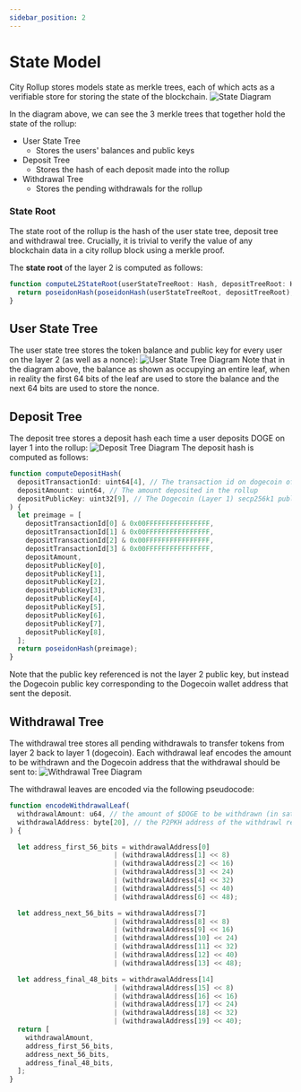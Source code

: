 ```yaml
---
sidebar_position: 2
---
```


# State Model
City Rollup stores models state as merkle trees, each of which acts as a verifiable store for storing the state of the blockchain.
![State Diagram](./img/city-state-tree-alt.png)

In the diagram above, we can see the 3 merkle trees that together hold the state of the rollup:
- User State Tree
  - Stores the users' balances and public keys
- Deposit Tree
  - Stores the hash of each deposit made into the rollup
- Withdrawal Tree
  - Stores the pending withdrawals for the rollup

### State Root
The state root of the rollup is the hash of the user state tree, deposit tree and withdrawal tree. 
Crucially, it is trivial to verify the value of any blockchain data in a city rollup block using a merkle proof.

The **state root** of the layer 2 is computed as follows:
```typescript
function computeL2StateRoot(userStateTreeRoot: Hash, depositTreeRoot: Hash, withdrawalTreeRoot: Hash) : Hash {
  return poseidonHash(poseidonHash(userStateTreeRoot, depositTreeRoot), withdrawalTreeRoot);
}
```


## User State Tree
The user state tree stores the token balance and public key for every user on the layer 2 (as well as a nonce):
![User State Tree Diagram](./img/user-state-tree.png)
Note that in the diagram above, the balance as shown as occupying an entire leaf, when in reality the first 64 bits of the leaf are used to store the balance and the next 64 bits are used to store the nonce.


## Deposit Tree
The deposit tree stores a deposit hash each time a user deposits DOGE on layer 1 into the rollup:
![Deposit Tree Diagram](./img/deposit-tree.png)
The deposit hash is computed as follows:
```typescript
function computeDepositHash(
  depositTransactionId: uint64[4], // The transaction id on dogecoin of the deposit transaction
  depositAmount: uint64, // The amount deposited in the rollup
  depositPublicKey: uint32[9], // The Dogecoin (Layer 1) secp256k1 public key of depositor 
) {
  let preimage = [
    depositTransactionId[0] & 0x00FFFFFFFFFFFFFFFF,
    depositTransactionId[1] & 0x00FFFFFFFFFFFFFFFF,
    depositTransactionId[2] & 0x00FFFFFFFFFFFFFFFF,
    depositTransactionId[3] & 0x00FFFFFFFFFFFFFFFF,
    depositAmount,
    depositPublicKey[0],
    depositPublicKey[1],
    depositPublicKey[2],
    depositPublicKey[3],
    depositPublicKey[4],
    depositPublicKey[5],
    depositPublicKey[6],
    depositPublicKey[7],
    depositPublicKey[8],
  ];
  return poseidonHash(preimage);
}
```
Note that the public key referenced is not the layer 2 public key, but instead the Dogecoin public key corresponding to the Dogecoin wallet address that sent the deposit. 

## Withdrawal Tree
The withdrawal tree stores all pending withdrawals to transfer tokens from layer 2 back to layer 1 (dogecoin).
Each withdrawal leaf encodes the amount to be withdrawn and the Dogecoin address that the withdrawal should be sent to:
![Withdrawal Tree Diagram](./img/withdrawal-tree.png)


The withdrawal leaves are encoded via the following pseudocode:
```typescript
function encodeWithdrawalLeaf(
  withdrawalAmount: u64, // the amount of $DOGE to be withdrawn (in sats)
  withdrawalAddress: byte[20], // the P2PKH address of the withdrawl recipient (same as hash160(doge_wallet_public_key))
) {

  let address_first_56_bits = withdrawalAddress[0]
                          | (withdrawalAddress[1] << 8)
                          | (withdrawalAddress[2] << 16)
                          | (withdrawalAddress[3] << 24)
                          | (withdrawalAddress[4] << 32)
                          | (withdrawalAddress[5] << 40)
                          | (withdrawalAddress[6] << 48);

  let address_next_56_bits = withdrawalAddress[7]
                          | (withdrawalAddress[8] << 8)
                          | (withdrawalAddress[9] << 16)
                          | (withdrawalAddress[10] << 24)
                          | (withdrawalAddress[11] << 32)
                          | (withdrawalAddress[12] << 40)
                          | (withdrawalAddress[13] << 48);

  let address_final_48_bits = withdrawalAddress[14]
                          | (withdrawalAddress[15] << 8)
                          | (withdrawalAddress[16] << 16)
                          | (withdrawalAddress[17] << 24)
                          | (withdrawalAddress[18] << 32)
                          | (withdrawalAddress[19] << 40);
  return [
    withdrawalAmount,
    address_first_56_bits,
    address_next_56_bits,
    address_final_48_bits,
  ];
}
```